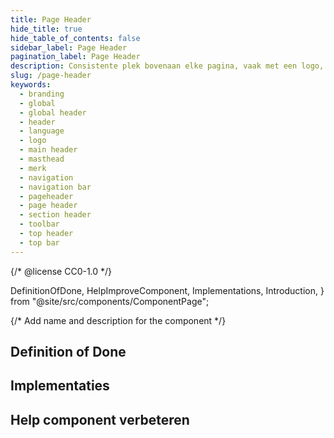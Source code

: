 ```yaml
---
title: Page Header
hide_title: true
hide_table_of_contents: false
sidebar_label: Page Header
pagination_label: Page Header
description: Consistente plek bovenaan elke pagina, vaak met een logo, navigatie en zoekfunctie.
slug: /page-header
keywords:
  - branding
  - global
  - global header
  - header
  - language
  - logo
  - main header
  - masthead
  - merk
  - navigation
  - navigation bar
  - pageheader
  - page header
  - section header
  - toolbar
  - top header
  - top bar
---
```


{/* @license CC0-1.0 */}

  DefinitionOfDone,
  HelpImproveComponent,
  Implementations,
  Introduction,
} from "@site/src/components/ComponentPage";

{/* Add name and description for the component */}


<Introduction component={component} headingLevel={1} description={description} />

## Definition of Done

<DefinitionOfDone component={component} headingLevel={3} />

## Implementaties

<Implementations component={component} headingLevel={3} />

## Help component verbeteren

<HelpImproveComponent component={component} headingLevel={3} />
